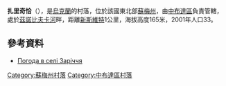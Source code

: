 {{coord|52|14|53|N|33|47|39|E|scale:100000|display=title}}

'''扎里奇恰'''（{{lang-uk|Заріччя}}），是[[烏克蘭|烏克蘭]]的村落，位於該國東北部[[蘇梅州|蘇梅州]]，由[[中布達區|中布達區]]負責管轄，處於[[茲諾比夫卡河|茲諾比夫卡河]]畔，距離[[新斯維特_(中布達區)|新斯維特]]1公里，海拔高度165米，2001年人口33。

==參考資料==
* [http://weather.in.ua/ua/symskaja/8569 Погода в селі Заріччя] {{Wayback|url=http://weather.in.ua/ua/symskaja/8569 |date=20111219235335 }}

{{DEFAULTSORT:Заріччя}}
[[Category:蘇梅州村落|Category:蘇梅州村落]]
[[Category:中布達區村落|Category:中布達區村落]]


{{Sumy-geo-stub}}